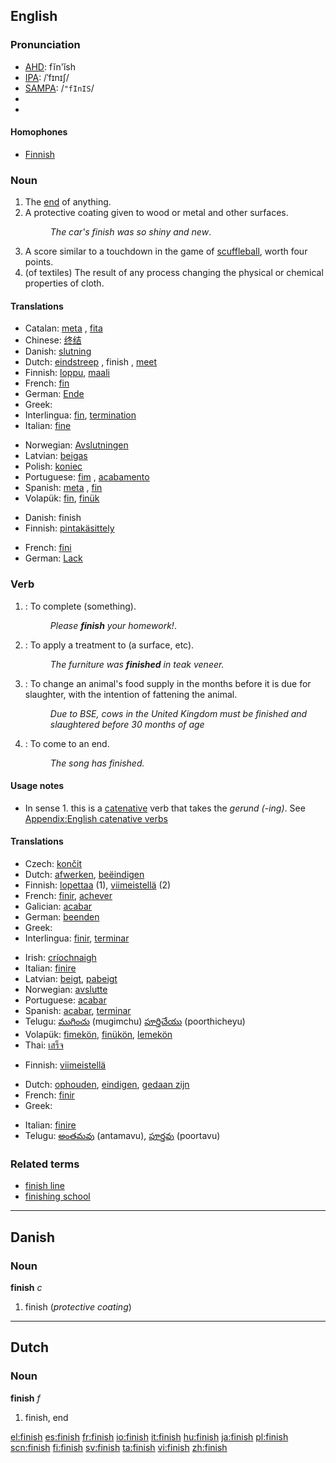 ==English==

===Pronunciation===
*[[w:AHD|AHD]]: fĭn'ĭsh
*[[w:IPA|IPA]]: /ˈfɪnɪʃ/
*[[w:SAMPA|SAMPA]]: /<tt>"fInIS</tt>/
*{{audio|en-us-finish.ogg|Audio (US)}}
*{{audio|en-uk-finnish.ogg|Audio (UK)}}

====Homophones====
*[[Finnish]]

===Noun===
{{en-noun-reg-es}}

# The [[end]] of anything.
# A protective coating given to wood or metal and other surfaces.
#:''The car's finish was so shiny and new''.
# A score similar to a touchdown in the game of [[scuffleball]], worth four points.
# (of textiles) The result of any process changing the physical or chemical properties of cloth.

====Translations====

{{trans-top|end}}
*Catalan: [[meta]] {{f}}, [[fita]] {{f}}
*Chinese: [[终结]]
*Danish: [[slutning]] {{c}}
*Dutch: [[eindstreep]] {{f}}, finish {{f}}, [[meet]] {{f}}
*Finnish: [[loppu]], [[maali]]
*French: [[fin]] {{f}}
*German: [[Ende]] {{n}}
*Greek: {{t+|el|τέλος|n}}
*Interlingua: [[fin]], [[termination]]
*Italian: [[fine]]
{{trans-mid}}
*Norwegian: [[Avslutningen]]
*Latvian: [[beigas]] {{f}}
*Polish: [[koniec]] {{m}}
*Portuguese: [[fim]] {{m}}, [[acabamento]] {{m}}
*Spanish: [[meta]] {{f}}, [[fin]] {{m}}
*Volapük: [[fin]], [[finük]]
{{trans-bottom}}

{{trans-top|protective coating}}
*Danish: finish {{c}}
*Finnish: [[pintakäsittely]]
{{trans-mid}}
*French: [[fini]] {{m}}
*German: [[Lack]] {{m}}
{{trans-bottom}}

{{trans-top|score in scuffleball}}
{{trans-mid}}
{{trans-bottom}}

===Verb===
{{en-verb|[[finishes]]|[[finishing]]|[[finished]]}}

# {{transitive}}: To complete (something).
#:''Please '''finish''' your homework!''.
# {{transitive}}: To apply a treatment to (a surface, etc).
#:''The furniture was '''finished''' in teak veneer.''
# {{transitive}}: To change an animal's food supply in the months before it is due for slaughter, with the intention of fattening the animal.
#:''Due to BSE, cows in the United Kingdom must be finished and slaughtered before 30 months of age''
# {{intransitive}}: To come to an end.
#:''The song has finished.''

====Usage notes====
* In sense 1. this is a [[catenative]] verb that takes the ''gerund (-ing)''. See [[Appendix:English catenative verbs]]

====Translations====

{{trans-top|to complete}}
*Czech: [[končit]]
*Dutch: [[afwerken]], [[beëindigen]]
*Finnish: [[lopettaa]] (1), [[viimeistellä]] (2)
*French: [[finir]], [[achever]]
*Galician: [[acabar]]
*German: [[beenden]]
*Greek: {{t|el|τελειώνω}}
*Interlingua: [[finir]], [[terminar]]
{{trans-mid}}
*Irish: [[críochnaigh]]
*Italian: [[finire]]
*Latvian: [[beigt]], [[pabeigt]]
*Norwegian: [[avslutte]]
*Portuguese: [[acabar]]
*Spanish: [[acabar]], [[terminar]]
*Telugu: [[ముగించు]] (mugimchu) [[పూర్తిచేయు]] (poorthicheyu)
*Volapük: [[fimekön]], [[finükön]], [[lemekön]]
*Thai: [[เสร็จ]]
{{trans-bottom}}

{{trans-top|to apply a final treatment to}}
*Finnish: [[viimeistellä]]
{{trans-mid}}
{{trans-bottom}}

{{trans-top|to come to an end}}
*Dutch: [[ophouden]], [[eindigen]], [[gedaan zijn]]
*French: [[finir]]
*Greek: {{t|el|τελειώνω}}
{{trans-mid}}
*Italian: [[finire]]
*Telugu: [[అంతమవు]] (antamavu), [[పూర్తవు]] (poortavu)
{{trans-bottom}}

===Related terms===
*[[finish line]]
*[[finishing school]]

----

==Danish==

===Noun===
'''finish''' ''c''

# finish (''protective coating'')

----

==Dutch==

===Noun===
'''finish''' ''f''

# finish, end

[[el:finish]]
[[es:finish]]
[[fr:finish]]
[[io:finish]]
[[it:finish]]
[[hu:finish]]
[[ja:finish]]
[[pl:finish]]
[[scn:finish]]
[[fi:finish]]
[[sv:finish]]
[[ta:finish]]
[[vi:finish]]
[[zh:finish]]